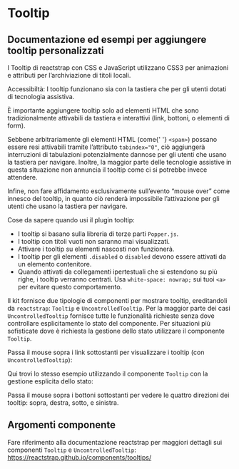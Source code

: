 
<Meta title='Documentazione/Componenti/Tooltip' of={Tooltip} />

# Tooltip

## Documentazione ed esempi per aggiungere tooltip personalizzati

I Tooltip di reactstrap con CSS e JavaScript utilizzano CSS3 per animazioni e attributi per l’archiviazione di titoli locali.

<div className='docs'>
  <Callout color='success'>
    <CalloutTitle>
      Accessibiltà: I tooltip funzionano sia con la tastiera che per gli utenti
      dotati di tecnologia assistiva.
    </CalloutTitle>
    <CalloutText>
      <p>
        È importante aggiungere tooltip solo ad elementi HTML che sono
        tradizionalmente attivabili da tastiera e interattivi (link, bottoni, o
        elementi di form).
      </p>
      <p>
        Sebbene arbitrariamente gli elementi HTML (come{' '}
        <Code>&lt;span&gt;</Code>) possano essere resi attivabili tramite
        l’attributo <Code>tabindex="0"</Code>, ciò aggiungerà interruzioni di
        tabulazioni potenzialmente dannose per gli utenti che usano la tastiera
        per navigare. Inoltre, la maggior parte delle tecnologie assistive in
        questa situazione non annuncia il tooltip come ci si potrebbe invece
        attendere.
      </p>
      <p>
        Infine, non fare affidamento esclusivamente sull’evento “mouse over”
        come innesco del tooltip, in quanto ciò renderà impossibile
        l’attivazione per gli utenti che usano la tastiera per navigare.
      </p>
    </CalloutText>
  </Callout>
</div>

Cose da sapere quando usi il plugin tooltip:

- I tooltip si basano sulla libreria di terze parti `Popper.js`.
- I tooltip con titoli vuoti non saranno mai visualizzati.
- Attivare i tooltip su elementi nascosti non funzionerà.
- I tooltip per gli elementi `.disabled` o `disabled` devono essere attivati da un elemento contenitore.
- Quando attivati da collegamenti ipertestuali che si estendono su più righe, i tooltip verranno centrati. Usa `white-space: nowrap;` sui tuoi <Code>&lt;a&gt;</Code> per evitare questo comportamento.

Il kit fornisce due tipologie di componenti per mostrare tooltip, ereditandoli da `reactstrap`: `Tooltip` e `UncontrolledTooltip`.
Per la maggior parte dei casi `UncontrolledTooltip` fornisce tutte le funzionalità richieste senza dove controllare esplicitamente lo stato del componente. Per situazioni più sofisticate dove è richiesta la gestione dello stato utilizzare il componente `Tooltip`.

Passa il mouse sopra i link sottostanti per visualizzare i tooltip (con `UncontrolledTooltip`):

<Canvas>
  <Story id='componenti-tooltip--esempi' />
</Canvas>

Qui trovi lo stesso esempio utilizzando il componente `Tooltip` con la gestione esplicita dello stato:

<Canvas>
  <Story id='componenti-tooltip--esempi-con-controllo' />
</Canvas>

Passa il mouse sopra i bottoni sottostanti per vedere le quattro direzioni dei tooltip: sopra, destra, sotto, e sinistra.

<Canvas>
  <Story id='componenti-tooltip--posizioni' />
</Canvas>

## Argomenti componente

Fare riferimento alla documentazione reactstrap per maggiori dettagli sui componenti `Tooltip` e `UncontrolledTooltip`: https://reactstrap.github.io/components/tooltips/
